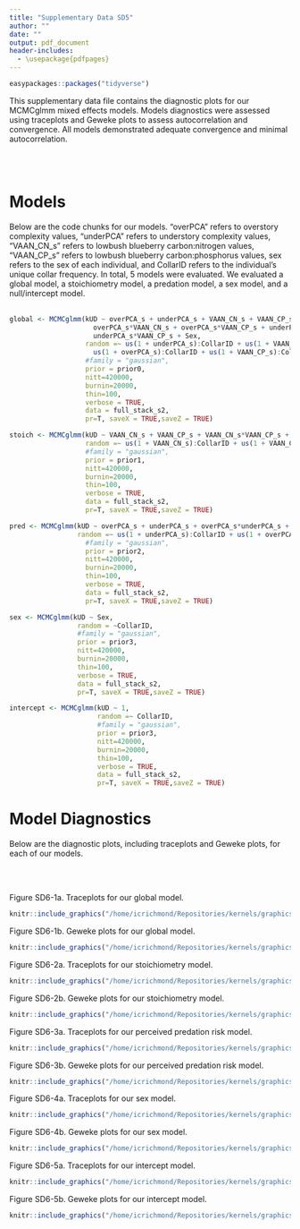 ```yaml
---
title: "Supplementary Data SD5"
author: ""
date: ""
output: pdf_document
header-includes: 
  - \usepackage{pdfpages}
---
```


```r
easypackages::packages("tidyverse")
```

This supplementary data file contains the diagnostic plots for our MCMCglmm mixed effects models. Models diagnostics were assessed using traceplots and Geweke plots to assess autocorrelation and convergence. All models demonstrated adequate convergence and minimal autocorrelation.

\
\

# Models
Below are the code chunks for our models. "overPCA" refers to overstory complexity values, "underPCA" refers to understory complexity values, "VAAN_CN_s" refers to lowbush blueberry carbon:nitrogen values, "VAAN_CP_s" refers to lowbush blueberry carbon:phosphorus values, sex refers to the sex of each individual, and CollarID refers to the individual's unique collar frequency. In total, 5 models were evaluated. We evaluated a global model, a stoichiometry model, a predation model, a sex model, and a null/intercept model.  
\
```r
global <- MCMCglmm(kUD ~ overPCA_s + underPCA_s + VAAN_CN_s + VAAN_CP_s + 
                     overPCA_s*VAAN_CN_s + overPCA_s*VAAN_CP_s + underPCA_s*VAAN_CN_s + 
                     underPCA_s*VAAN_CP_s + Sex, 
                   random =~ us(1 + underPCA_s):CollarID + us(1 + VAAN_CN_s):CollarID + 
                     us(1 + overPCA_s):CollarID + us(1 + VAAN_CP_s):CollarID, 
                   #family = "gaussian",
                   prior = prior0,
                   nitt=420000,
                   burnin=20000,
                   thin=100,
                   verbose = TRUE,
                   data = full_stack_s2,
                   pr=T, saveX = TRUE,saveZ = TRUE)

stoich <- MCMCglmm(kUD ~ VAAN_CN_s + VAAN_CP_s + VAAN_CN_s*VAAN_CP_s + Sex,
                   random =~ us(1 + VAAN_CN_s):CollarID + us(1 + VAAN_CP_s):CollarID, 
                   #family = "gaussian",
                   prior = prior1,
                   nitt=420000,
                   burnin=20000,
                   thin=100,
                   verbose = TRUE,
                   data = full_stack_s2,
                   pr=T, saveX = TRUE,saveZ = TRUE)

pred <- MCMCglmm(kUD ~ overPCA_s + underPCA_s + overPCA_s*underPCA_s + Sex, 
                 random =~ us(1 + underPCA_s):CollarID + us(1 + overPCA_s):CollarID, 
                   #family = "gaussian",
                   prior = prior2,
                   nitt=420000,
                   burnin=20000,
                   thin=100,
                   verbose = TRUE,
                   data = full_stack_s2,
                   pr=T, saveX = TRUE,saveZ = TRUE)

sex <- MCMCglmm(kUD ~ Sex,
                 random = ~CollarID,
                 #family = "gaussian",
                 prior = prior3,
                 nitt=420000,
                 burnin=20000,
                 thin=100,
                 verbose = TRUE,
                 data = full_stack_s2,
                 pr=T, saveX = TRUE,saveZ = TRUE)

intercept <- MCMCglmm(kUD ~ 1, 
                      random =~ CollarID, 
                      #family = "gaussian",
                      prior = prior3,
                      nitt=420000,
                      burnin=20000,
                      thin=100,
                      verbose = TRUE,
                      data = full_stack_s2,
                      pr=T, saveX = TRUE,saveZ = TRUE)
```

\newpage
# Model Diagnostics  
Below are the diagnostic plots, including traceplots and Geweke plots, for each of our models.

\
\

Figure SD6-1a. Traceplots for our global model.
```r
knitr::include_graphics("/home/icrichmond/Repositories/kernels/graphics/traceplots_global.pdf")
```
\includepdf[pages={2-},pagecommand={}]{/home/icrichmond/Repositories/kernels/graphics/traceplots_global.pdf}

\newpage
Figure SD6-1b. Geweke plots for our global model.
```r
knitr::include_graphics("/home/icrichmond/Repositories/kernels/graphics/gewekeplots_global.pdf")
```
\includepdf[pages={2-},pagecommand={}]{/home/icrichmond/Repositories/kernels/graphics/gewekeplots_global.pdf}




\newpage
Figure SD6-2a. Traceplots for our stoichiometry model.
```r
knitr::include_graphics("/home/icrichmond/Repositories/kernels/graphics/traceplots_stoich.pdf")
```
\includepdf[pages={2-},pagecommand={}]{/home/icrichmond/Repositories/kernels/graphics/traceplots_stoich.pdf}

\newpage
Figure SD6-2b. Geweke plots for our stoichiometry model.
```r
knitr::include_graphics("/home/icrichmond/Repositories/kernels/graphics/gewekeplots_stoich.pdf")
```
\includepdf[pages={2-},pagecommand={}]{/home/icrichmond/Repositories/kernels/graphics/gewekeplots_stoich.pdf}




\newpage
Figure SD6-3a. Traceplots for our perceived predation risk model.
```r
knitr::include_graphics("/home/icrichmond/Repositories/kernels/graphics/traceplots_pred.pdf")
```
\includepdf[pages={2-},pagecommand={}]{/home/icrichmond/Repositories/kernels/graphics/traceplots_pred.pdf}

\newpage
Figure SD6-3b. Geweke plots for our perceived predation risk model.
```r
knitr::include_graphics("/home/icrichmond/Repositories/kernels/graphics/gewekeplots_pred.pdf")
```
\includepdf[pages={2-},pagecommand={}]{/home/icrichmond/Repositories/kernels/graphics/gewekeplots_pred.pdf}




\newpage
Figure SD6-4a. Traceplots for our sex model.
```r
knitr::include_graphics("/home/icrichmond/Repositories/kernels/graphics/traceplots_sex.pdf")
```
\includepdf[pages={2-},pagecommand={}]{/home/icrichmond/Repositories/kernels/graphics/traceplots_sex.pdf}

\newpage
Figure SD6-4b. Geweke plots for our sex model.
```r
knitr::include_graphics("/home/icrichmond/Repositories/kernels/graphics/gewekeplots_sex.pdf")
```
\includepdf[pages={2-},pagecommand={}]{/home/icrichmond/Repositories/kernels/graphics/gewekeplots_sex.pdf}




\newpage
Figure SD6-5a. Traceplots for our intercept model.
```r
knitr::include_graphics("/home/icrichmond/Repositories/kernels/graphics/traceplots_intercept.pdf")
```
\includepdf[pages={2-},pagecommand={}]{/home/icrichmond/Repositories/kernels/graphics/traceplots_intercept.pdf}

\newpage
Figure SD6-5b. Geweke plots for our intercept model.
```r
knitr::include_graphics("/home/icrichmond/Repositories/kernels/graphics/gewekeplots_intercept.pdf")
```
\includepdf[pages={2-},pagecommand={}]{/home/icrichmond/Repositories/kernels/graphics/gewekeplots_intercept.pdf}

